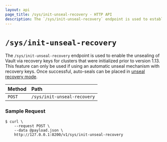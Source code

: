 ```yaml
---
layout: api
page_title: /sys/init-unseal-recovery - HTTP API
description: The `/sys/init-unseal-recovery` endpoint is used to establish unseal with recovery keys.
---
```


# `/sys/init-unseal-recovery`

The `/sys/init-unseal-recovery` endpoint is used to enable the unsealing of
Vault via recovery keys for clusters that were initialized prior to version 1.13.
This feature can only be used if using an automatic unseal mechanism with recovery
keys.  Once successful, auto-seals can be placed in [unseal recovery mode](/docs/concepts/seal.mdx).


| Method | Path                         |
| :----- | :--------------------------- |
| `POST` | `/sys/init-unseal-recovery`  |


### Sample Request

```shell-session
$ curl \
    --request POST \
    --data @payload.json \
    http://127.0.0.1:8200/v1/sys/init-unseal-recovery
```
